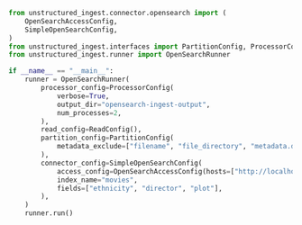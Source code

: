 ```python Python
from unstructured_ingest.connector.opensearch import (
    OpenSearchAccessConfig,
    SimpleOpenSearchConfig,
)
from unstructured_ingest.interfaces import PartitionConfig, ProcessorConfig, ReadConfig
from unstructured_ingest.runner import OpenSearchRunner

if __name__ == "__main__":
    runner = OpenSearchRunner(
        processor_config=ProcessorConfig(
            verbose=True,
            output_dir="opensearch-ingest-output",
            num_processes=2,
        ),
        read_config=ReadConfig(),
        partition_config=PartitionConfig(
            metadata_exclude=["filename", "file_directory", "metadata.data_source.date_processed"],
        ),
        connector_config=SimpleOpenSearchConfig(
            access_config=OpenSearchAccessConfig(hosts=["http://localhost:9200"]),
            index_name="movies",
            fields=["ethnicity", "director", "plot"],
        ),
    )
    runner.run()
```
